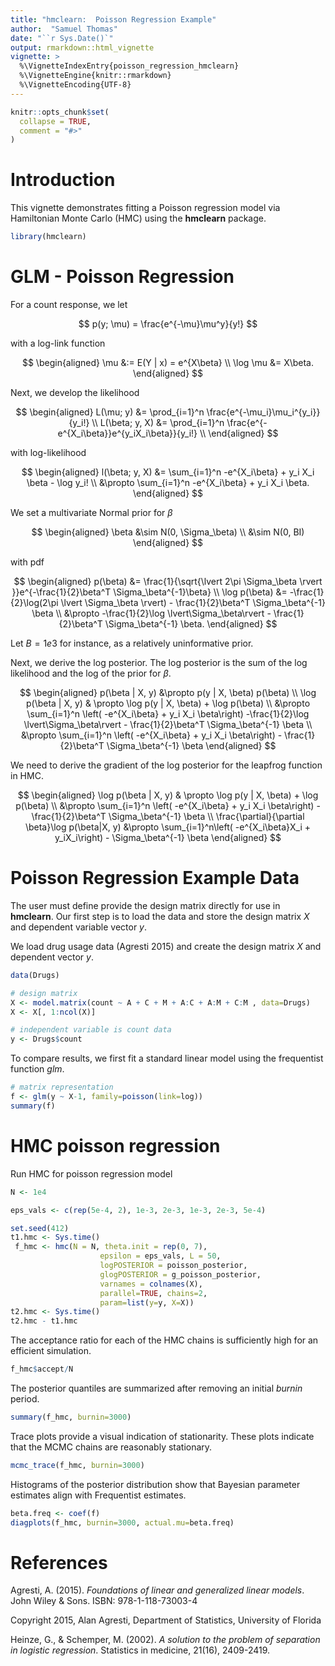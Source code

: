```yaml
---
title: "hmclearn:  Poisson Regression Example"
author:  "Samuel Thomas"
date: "``r Sys.Date()`"
output: rmarkdown::html_vignette
vignette: >
  %\VignetteIndexEntry{poisson_regression_hmclearn}
  %\VignetteEngine{knitr::rmarkdown}
  %\VignetteEncoding{UTF-8}
---
```


```r
knitr::opts_chunk$set(
  collapse = TRUE,
  comment = "#>"
)
```

# Introduction

This vignette demonstrates fitting a Poisson regression model via Hamiltonian Monte Carlo (HMC) using the **hmclearn** package. 

```r
library(hmclearn)
```

# GLM - Poisson Regression

For a count response, we let

$$
p(y; \mu) = \frac{e^{-\mu}\mu^y}{y!}
$$

with a log-link function

$$
\begin{aligned}
\mu &:= E(Y | x) = e^{X\beta} \\
\log \mu &= X\beta.
\end{aligned}
$$

Next, we develop the likelihood

$$
\begin{aligned}
L(\mu; y) &= \prod_{i=1}^n \frac{e^{-\mu_i}\mu_i^{y_i}}{y_i!} \\
L(\beta; y, X) &= \prod_{i=1}^n \frac{e^{-e^{X_i\beta}}e^{y_iX_i\beta}}{y_i!} \\
\end{aligned}
$$

with log-likelihood

$$
\begin{aligned}
l(\beta; y, X) &= \sum_{i=1}^n -e^{X_i\beta} + y_i X_i \beta - \log y_i! \\
&\propto \sum_{i=1}^n -e^{X_i\beta} + y_i X_i \beta.
\end{aligned}
$$

We set a multivariate Normal prior for $\beta$

$$
\begin{aligned}
\beta &\sim N(0, \Sigma_\beta) \\
&\sim N(0, BI)
\end{aligned}
$$


with pdf

$$
\begin{aligned}
p(\beta) &= \frac{1}{\sqrt{\lvert 2\pi \Sigma_\beta \rvert }}e^{-\frac{1}{2}\beta^T \Sigma_\beta^{-1}\beta} \\
\log p(\beta) &= -\frac{1}{2}\log(2\pi \lvert \Sigma_\beta \rvert) - \frac{1}{2}\beta^T \Sigma_\beta^{-1} \beta \\
&\propto -\frac{1}{2}\log \lvert\Sigma_\beta\rvert - \frac{1}{2}\beta^T \Sigma_\beta^{-1} \beta.
\end{aligned}
$$

Let $B = 1e3$ for instance, as a relatively uninformative prior.

Next, we derive the log posterior.  The log posterior is the sum of the log likelihood and the log of the prior for $\beta$.  

$$
\begin{aligned}
p(\beta | X, y) &\propto p(y | X, \beta)  p(\beta) \\
\log p(\beta | X, y) & \propto \log p(y | X, \beta) + \log p(\beta) \\
&\propto \sum_{i=1}^n \left( -e^{X_i\beta} + y_i X_i \beta\right) -\frac{1}{2}\log \lvert\Sigma_\beta\rvert - \frac{1}{2}\beta^T \Sigma_\beta^{-1} \beta \\
&\propto \sum_{i=1}^n \left( -e^{X_i\beta} + y_i X_i \beta\right) - \frac{1}{2}\beta^T \Sigma_\beta^{-1} \beta
\end{aligned}
$$


We need to derive the gradient of the log posterior for the leapfrog function in HMC.  

$$
\begin{aligned}
\log p(\beta | X, y) & \propto \log p(y | X, \beta) + \log p(\beta) \\
&\propto \sum_{i=1}^n \left( -e^{X_i\beta} + y_i X_i \beta\right) - \frac{1}{2}\beta^T \Sigma_\beta^{-1} \beta \\
\frac{\partial}{\partial \beta}\log p(\beta|X, y) &\propto \sum_{i=1}^n\left( -e^{X_i\beta}X_i + y_iX_i\right) - \Sigma_\beta^{-1} \beta
\end{aligned}
$$

# Poisson Regression Example Data

The user must define provide the design matrix directly for use in **hmclearn**.  Our first step is to load the data and store the design matrix $X$ and dependent variable vector $y$. 

We load drug usage data (Agresti 2015) and create the design matrix $X$ and dependent vector $y$.  

```r
data(Drugs)

# design matrix
X <- model.matrix(count ~ A + C + M + A:C + A:M + C:M , data=Drugs)
X <- X[, 1:ncol(X)]

# independent variable is count data
y <- Drugs$count

```

To compare results, we first fit a standard linear model using the frequentist function *glm*.  

```r
# matrix representation
f <- glm(y ~ X-1, family=poisson(link=log))
summary(f)

```

# HMC poisson regression

Run HMC for poisson regression model

```r
N <- 1e4

eps_vals <- c(rep(5e-4, 2), 1e-3, 2e-3, 1e-3, 2e-3, 5e-4)

set.seed(412)
t1.hmc <- Sys.time()
 f_hmc <- hmc(N = N, theta.init = rep(0, 7), 
                    epsilon = eps_vals, L = 50, 
                    logPOSTERIOR = poisson_posterior,
                    glogPOSTERIOR = g_poisson_posterior, 
                    varnames = colnames(X), 
                    parallel=TRUE, chains=2,
                    param=list(y=y, X=X)) 
t2.hmc <- Sys.time()
t2.hmc - t1.hmc
```

The acceptance ratio for each of the HMC chains is sufficiently high for an efficient simulation.  

```r
f_hmc$accept/N
```

The posterior quantiles are summarized after removing an initial *burnin* period.  

```r
summary(f_hmc, burnin=3000)
```


Trace plots provide a visual indication of stationarity.  These plots indicate that the MCMC chains are reasonably stationary.  

```r
mcmc_trace(f_hmc, burnin=3000)
```

Histograms of the posterior distribution show that Bayesian parameter estimates align with Frequentist estimates.

```r
beta.freq <- coef(f)
diagplots(f_hmc, burnin=3000, actual.mu=beta.freq)
```

# References

Agresti, A. (2015). *Foundations of linear and generalized linear models*. John Wiley & Sons.  ISBN: 978-1-118-73003-4

Copyright 2015, Alan Agresti, Department of Statistics, University of Florida

Heinze, G., & Schemper, M. (2002). *A solution to the problem of separation in logistic regression*. Statistics in medicine, 21(16), 2409-2419.


